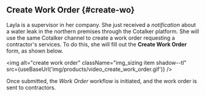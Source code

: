 
## Create Work Order {#create-wo}

<div className="alert alert--primary">

Layla is a supervisor in her company. She just received a _notification_ about a water leak in the northern premises through the Cotalker platform. She will use the same Cotalker channel to create a work order requesting a contractor's services. To do this, she will fill out the **Create Work Order** form, as shown below.

<img alt="create work order" className="img_sizing item shadow--tl" src={useBaseUrl('img/products/video_create_work_order.gif')} />
<br/>

Once submitted, the _Work Order_ workflow is initiated, and the work order is sent to contractors.

</div>
<br/>
